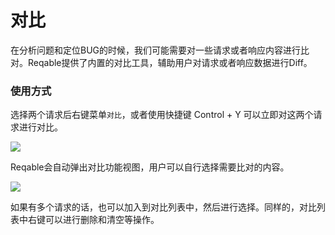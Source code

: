 # 对比


在分析问题和定位BUG的时候，我们可能需要对一些请求或者响应内容进行比对。Reqable提供了内置的对比工具，辅助用户对请求或者响应数据进行Diff。

### 使用方式

选择两个请求后右键菜单`对比`，或者使用快捷键 <Shortcut>Control + Y</Shortcut> 可以立即对这两个请求进行对比。

![](arts/diff_01.png)

Reqable会自动弹出对比功能视图，用户可以自行选择需要比对的内容。

![](arts/diff_02.png)

如果有多个请求的话，也可以加入到对比列表中，然后进行选择。同样的，对比列表中右键可以进行删除和清空等操作。